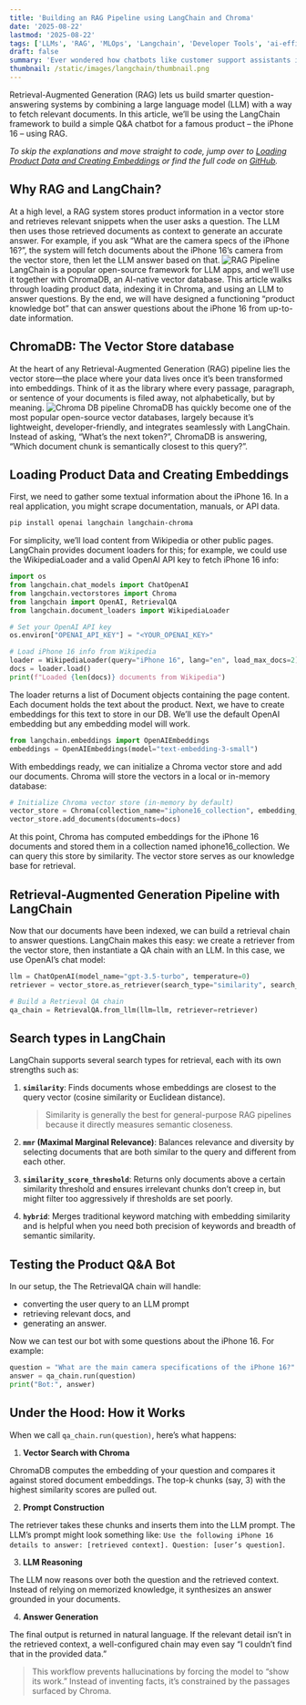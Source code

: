 ```yaml
---
title: 'Building an RAG Pipeline using LangChain and Chroma'
date: '2025-08-22'
lastmod: '2025-08-22'
tags: ['LLMs', 'RAG', 'MLOps', 'Langchain', 'Developer Tools', 'ai-efficiency']
draft: false
summary: 'Ever wondered how chatbots like customer support assistants instantly pull up the right product manual page or FAQ? From setup to deployment, lets explore how you can transform raw data into a powerful, domain-aware chatbot in just a few lines of code using Langchain and Chroma to build a Retrieval-Augmented Generation (RAG) pipeline.'
thumbnail: /static/images/langchain/thumbnail.png
---
```


Retrieval-Augmented Generation (RAG) lets us build smarter question-answering systems by combining a large language model (LLM) with a way to fetch relevant documents. In this article, we’ll be using the LangChain framework to build a simple Q&A chatbot for a famous product – the iPhone 16 – using RAG.

_To skip the explanations and move straight to code, jump over to [Loading Product Data and Creating Embeddings](http://www.deeper-thoughts-blog.rohithshinoj.com/blog/langchain#loading-product-data-and-creating-embeddings) or find the full code on [GitHub](https://www.github.com/Rohith-Shinoj/langchain-rag)._

<TOCInline toc={props.toc} exclude="Introduction" />

## Why RAG and LangChain?

At a high level, a RAG system stores product information in a vector store and retrieves relevant snippets when the user asks a question. The LLM then uses those retrieved documents as context to generate an accurate answer. For example, if you ask “What are the camera specs of the iPhone 16?”, the system will fetch documents about the iPhone 16’s camera from the vector store, then let the LLM answer based on that.
![RAG Pipeline](/static/images/langchain/rag.png)
LangChain is a popular open-source framework for LLM apps, and we’ll use it together with ChromaDB, an AI-native vector database. This article walks through loading product data, indexing it in Chroma, and using an LLM to answer questions. By the end, we will have designed a functioning “product knowledge bot” that can answer questions about the iPhone 16 from up-to-date information.

## ChromaDB: The Vector Store database

At the heart of any Retrieval-Augmented Generation (RAG) pipeline lies the vector store—the place where your data lives once it’s been transformed into embeddings. Think of it as the library where every passage, paragraph, or sentence of your documents is filed away, not alphabetically, but by meaning.
![Chroma DB pipeline](/static/images/langchain/Chroma-DB.png)
ChromaDB has quickly become one of the most popular open-source vector databases, largely because it’s lightweight, developer-friendly, and integrates seamlessly with LangChain. Instead of asking, “What’s the next token?”, ChromaDB is answering, “Which document chunk is semantically closest to this query?”.

## Loading Product Data and Creating Embeddings

First, we need to gather some textual information about the iPhone 16. In a real application, you might scrape documentation, manuals, or API data.

```bash
pip install openai langchain langchain-chroma
```

For simplicity, we’ll load content from Wikipedia or other public pages. LangChain provides document loaders for this; for example, we could use the WikipediaLoader and a valid OpenAI API key to fetch iPhone 16 info:

```python
import os
from langchain.chat_models import ChatOpenAI
from langchain.vectorstores import Chroma
from langchain import OpenAI, RetrievalQA
from langchain.document_loaders import WikipediaLoader

# Set your OpenAI API key
os.environ["OPENAI_API_KEY"] = "<YOUR_OPENAI_KEY>"

# Load iPhone 16 info from Wikipedia
loader = WikipediaLoader(query="iPhone 16", lang="en", load_max_docs=2)
docs = loader.load()
print(f"Loaded {len(docs)} documents from Wikipedia")
```

The loader returns a list of Document objects containing the page content. Each document holds the text about the product. Next, we have to create embeddings for this text to store in our DB. We’ll use the default OpenAI embedding but any embedding model will work.

```python
from langchain.embeddings import OpenAIEmbeddings
embeddings = OpenAIEmbeddings(model="text-embedding-3-small")
```

With embeddings ready, we can initialize a Chroma vector store and add our documents. Chroma will store the vectors in a local or in-memory database:

```python
# Initialize Chroma vector store (in-memory by default)
vector_store = Chroma(collection_name="iphone16_collection", embedding_function=embeddings)
vector_store.add_documents(documents=docs)
```

At this point, Chroma has computed embeddings for the iPhone 16 documents and stored them in a collection named iphone16_collection. We can query this store by similarity. The vector store serves as our knowledge base for retrieval.

## Retrieval-Augmented Generation Pipeline with LangChain

Now that our documents have been indexed, we can build a retrieval chain to answer questions. LangChain makes this easy: we create a retriever from the vector store, then instantiate a QA chain with an LLM. In this case, we use OpenAI’s chat model:

```python
llm = ChatOpenAI(model_name="gpt-3.5-turbo", temperature=0)
retriever = vector_store.as_retriever(search_type="similarity", search_kwargs={"k": 3}) # Modify search_type depending on your needs

# Build a Retrieval QA chain
qa_chain = RetrievalQA.from_llm(llm=llm, retriever=retriever)
```

## Search types in LangChain

LangChain supports several search types for retrieval, each with its own strengths such as:

1. **`similarity`**: Finds documents whose embeddings are closest to the query vector (cosine similarity or Euclidean distance).

   > Similarity is generally the best for general-purpose RAG pipelines because it directly measures semantic closeness.

2. **`mmr` (Maximal Marginal Relevance)**: Balances relevance and diversity by selecting documents that are both similar to the query and different from each other.

3. **`similarity_score_threshold`**: Returns only documents above a certain similarity threshold and ensures irrelevant chunks don’t creep in, but might filter too aggressively if thresholds are set poorly.

4. **`hybrid`**: Merges traditional keyword matching with embedding similarity and is helpful when you need both precision of keywords and breadth of semantic similarity.

## Testing the Product Q&A Bot

In our setup, the The RetrievalQA chain will handle:

- converting the user query to an LLM prompt
- retrieving relevant docs, and
- generating an answer.

Now we can test our bot with some questions about the iPhone 16. For example:

```python
question = "What are the main camera specifications of the iPhone 16?"
answer = qa_chain.run(question)
print("Bot:", answer)
```

## Under the Hood: How it Works

When we call `qa_chain.run(question)`, here’s what happens:

1. **Vector Search with Chroma**

ChromaDB computes the embedding of your question and compares it against stored document embeddings. The top-k chunks (say, 3) with the highest similarity scores are pulled out.

2. **Prompt Construction**

The retriever takes these chunks and inserts them into the LLM prompt. The LLM’s prompt might look something like: `Use the following iPhone 16 details to answer: [retrieved context]. Question: [user’s question]`.

3. **LLM Reasoning**

The LLM now reasons over both the question and the retrieved context. Instead of relying on memorized knowledge, it synthesizes an answer grounded in your documents.

4. **Answer Generation**

The final output is returned in natural language. If the relevant detail isn’t in the retrieved context, a well-configured chain may even say “I couldn’t find that in the provided data.”

> This workflow prevents hallucinations by forcing the model to “show its work.” Instead of inventing facts, it’s constrained by the passages surfaced by Chroma.
